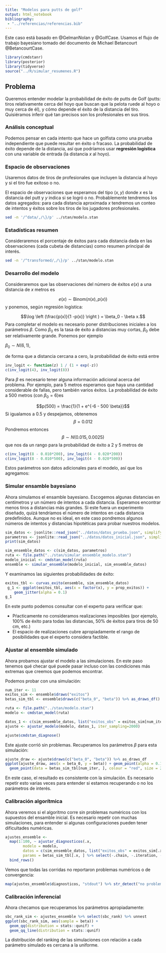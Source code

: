 ```yaml
---
title: "Modelos para putts de golf"
output: html_notebook
bibliography: 
 - "../referencias/referencias.bib"
---
```



Este caso está basado en  @GelmanNolan y @GolfCase.
Usamos el flujo de trabajo bayesiano tomado del
documento de Michael Betancourt @BetancourtCase.


```r
library(cmdstanr)
library(posterior)
library(tidyverse)
source("../R/simular_resumenes.R")
```

## Problema

Queremos entender modelar la probabilidad de éxito de putts de Golf (putts: tiros
relativamente cerca del hoyo que buscan que la pelota ruede al hoyo o muy 
cerca de él), y cómo depende el éxito de la distancia del tiro. Quisiéramos
inferir qué tan precisos son los profesionales en sus tiros.

### Análisis conceptual

Podemos pensar en cada intento que hace un golfista como una prueba independiente
que puede resultar en éxito o fracaso. La probabilidad de éxito depende
de la distancia, así que podríamos usar **regresión logística** con una variable
de entrada (la distancia $x$ al hoyo).


### Espacio de observaciones

Usaremos datos de tiros de profesionales que incluyen la distancia al hoyo
y si el tiro fue exitoso o no.

El espacio de observaciones que esperamos del tipo $(x, y)$ donde $x$ es la
distancia del putt y $y$ indica si se logró o no. Probablemente tendremos
los datos agregados: para cada distancia aproximada $x$ tendremos un conteo
de intentos y éxitos sobre los tiros de los jugadores profesionales.

```bash
sed -n '/^data/,/\}/p' ../stan/modelo.stan
```

### Estadísticas resumen

Consideraremos el porcentaje de éxitos para cada distancia dada en las observaciones
(cada cubeta de distancias) como resumen principal de interés. 

```bash
sed -n '/^transformed/,/\}/p' ../stan/modelo.stan
```

### Desarrollo del modelo

Consideraremos que las observaciones del número de éxitos $e(x)$ a una 
distancia de $x$ metros es

$$e(x) \sim \textrm{Binom}(n(x), p(x))$$
y ponemos, según regresión logística:

$$\log \left (\frac{p(x)}{1 -p(x)} \right ) = \beta_0 - \beta x.$$
Para completar el modelo es necesario poner distribuciones iniciales a los parámetros
$\beta$. Como $\beta_0$ es la tasa de éxito a distancias muy cortas, $\beta_0$ debe ser
relativamente grande. Ponemos por ejemplo

$\beta_0 \sim N(6, 1),$

de forma que a distancia cercana a cero, la probabilidad de éxito está entre

```r
inv_logit <- function(z) 1 / (1 + exp(-z))
c(inv_logit(4), inv_logit(8))
```

Para $\beta$ es necesario tener alguna información adicional acerca del problema.
Por ejemplo, para 5 metros esperamos que haya una cantidad considerable de fallas, 
pero también varios éxitos. La probabilidad de éxito a 500 metros (con $\beta_0=6$)es

$$p(500) = \frac{1}{1 + e^{-6 - 500 \beta}}$$
Si igualamos a 0.5 y despejamos, obtenemos
$$
\beta = 0.012
$$
Pondremos entonces
$$\beta\sim N(0.015, 0.0025)$$
que nos da un rango para la probabilidad de éxito a 2 y 5 metros de
```r
c(inv_logit(8 - 0.010*200), inv_logit(4 - 0.020*200))
c(inv_logit(8 - 0.010*500), inv_logit(4 - 0.020*500))
```

Estos parámetros son datos adicionales para el modelo, así que los
agregamos:



### Simular ensamble bayesiano

Ahora simulamos el ensamble bayesiano. Escogemos algunas distancias
en centímetros y un número de intentos a cada distancia. Esperamos
encontrar menos tiros a distancias más grandes. Si este fuera un experimento
diseñado, quizá tendríamos el número de intentos en cada distancia predefinidos.
Aunque no es ideal, en este caso pondremos algunos números de intentos y distancias hipotéticas
para probar nuestros modelos.

```r
sim_datos <- jsonlite::read_json("../datos/datos_prueba.json", simplifyVector = TRUE)
parametros <- jsonlite::read_json("../datos/datos_inicial.json", simplifyVector = TRUE)
print(sim_datos)
```


```r
sim_ensemble_datos <- c(sim_datos, parametros)
ruta <- file.path("../stan/simular_ensemble_modelo.stan")
modelo_inicial <- cmdstan_model(ruta)
ensemble <- simular_ensemble(modelo_inicial, sim_ensemble_datos)
```

Y examinamos las siguientes probabilidades de éxito:

```r
exitos_tbl <- curvas_exito(ensemble, sim_ensemble_datos)
 g_1 <- ggplot(exitos_tbl, aes(x = factor(x), y = prop_exitos)) +
    geom_jitter(alpha = 0.1) 
g_1
```

En este punto podemos consultar con el experto para verificar que:

- Pŕacticamente no consideramos realizaciones imposibles (por ejemplo, 100% de éxito para todas las distancias, 50% de éxitos para tiros de 50 cm, etc.)
- El espacio de realizaciones cubre apropiadamente el rango de posibilidades
que el experto considera factible.

### Ajustar al ensemble simulado

Ahora probamos ajustar el modelo a las simulaciones. En este paso tenemos
qué checar qué puede pasar incluso con las condiciones más extremas 
que creemos que podemos encontrar. 

Podemos probar con una simulación:

```r
num_iter <- 11
exitos_sim <- ensemble$draws("exitos")
betas_sim_tbl <- ensemble$draws(c("beta_0", "beta")) %>% as_draws_df()
```


```r
ruta <- file.path("../stan/modelo.stan")
modelo <- cmdstan_model(ruta)
```


```r
datos_1 <- c(sim_ensemble_datos, list("exitos_obs" = exitos_sim[num_iter, 1, ] %>% as.numeric))
ajuste <- ajustar_modelo(modelo, datos_1, iter_sampling=2000)
```

```r
ajuste$cmdstan_diagnose()
```

Este ajuste corrió sin problemas. Recuperamos los parámetros $\beta$ para esta simulación:

```r
ajuste_draw <- ajuste$draws(c("beta_0", "beta")) %>% as_draws_df
ggplot(ajuste_draw, aes(x = beta_0, y = beta)) + geom_point(alpha = 0.1) +
  geom_point(data = betas_sim_tbl[num_iter, ], colour = "red", size = 2)
```
En este caso, el resultado es consistente con la simulación. Es necesario repetir esto varias
veces para entender si estamos recuperando o no los parámetros de interés.

### Calibración algorítmica

Ahora veremos si el algoritmo corre sin problemas numéricos con los supuestos
del ensamble inicial. Es necesario repetir con muchas simulaciones, para
entender si algunas configuraciones pueden tener dificultades numéricas.

```r
ajustes_ensemble <- 
  map(1:100, ~ ajustar_diagnosticos(.x, 
        modelo = modelo, 
        datos = c(sim_ensemble_datos, list("exitos_obs" = exitos_sim[.x, 1, ] %>% as.numeric)),
        params = betas_sim_tbl[.x, ] %>% select(-.chain, -.iteration, -.draw) )) %>% 
  bind_rows()
```

Vemos que todas las corridas no reportaron problemas numéricos o de convergencia:

```r
map(ajustes_ensemble$diagnosticos, "stdout") %>% str_detect("no problems detected") %>% all()
```

### Calibración inferencial

Ahora checamos que recuperamos los parámetros apropiadamente:

```r
sbc_rank_sim <- ajustes_ensemble %>% select(sbc_rank) %>% unnest
ggplot(sbc_rank_sim, aes(sample = beta)) +
  geom_qq(distribution = stats::qunif) +
  geom_qq_line(distribution = stats::qunif)
```

La distribución del ranking de las simulaciones con relación a cada parámetro
simulado es cercana a la uniforme.


